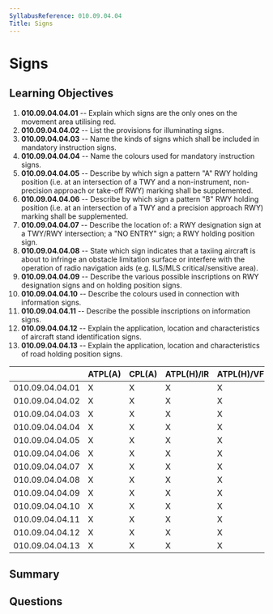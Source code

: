 ```yaml
---
SyllabusReference: 010.09.04.04
Title: Signs
---
```


# Signs

## Learning Objectives

1.  **010.09.04.04.01** -- Explain which signs are the only ones on the movement
    area utilising red.
2.  **010.09.04.04.02** -- List the provisions for illuminating signs.
3.  **010.09.04.04.03** -- Name the kinds of signs which shall be included in
    mandatory instruction signs.
4.  **010.09.04.04.04** -- Name the colours used for mandatory instruction signs.
5.  **010.09.04.04.05** -- Describe by which sign a pattern "A" RWY holding
    position (i.e. at an intersection of a TWY and a non-instrument,
    non-precision approach or take-off RWY) marking shall be supplemented.
6.  **010.09.04.04.06** -- Describe by which sign a pattern "B" RWY holding
    position (i.e. at an intersection of a TWY and a precision approach RWY)
    marking shall be supplemented.
7.  **010.09.04.04.07** -- Describe the location of: a RWY designation sign at a
    TWY/RWY intersection; a "NO ENTRY" sign; a RWY holding position sign.
8.  **010.09.04.04.08** -- State which sign indicates that a taxiing aircraft is
    about to infringe an obstacle limitation surface or interfere with the
    operation of radio navigation aids (e.g. ILS/MLS critical/sensitive area).
9.  **010.09.04.04.09** -- Describe the various possible inscriptions on RWY
    designation signs and on holding position signs.
10. **010.09.04.04.10** -- Describe the colours used in connection with
    information signs.
11. **010.09.04.04.11** -- Describe the possible inscriptions on information
    signs.
12. **010.09.04.04.12** -- Explain the application, location and characteristics
    of aircraft stand identification signs.
13. **010.09.04.04.13** -- Explain the application, location and characteristics
    of road holding position signs.

|                 | ATPL(A) | CPL(A) | ATPL(H)/IR | ATPL(H)/VFR | CPL(H) | IR | CBIR(A) |
| --------------- | ------- | ------ | ---------- | ----------- | ------ | -- | ------- |
| 010.09.04.04.01 | X       | X      | X          | X           | X      | X  | X       |
| 010.09.04.04.02 | X       | X      | X          | X           | X      | X  | X       |
| 010.09.04.04.03 | X       | X      | X          | X           | X      | X  | X       |
| 010.09.04.04.04 | X       | X      | X          | X           | X      | X  | X       |
| 010.09.04.04.05 | X       | X      | X          | X           | X      | X  | X       |
| 010.09.04.04.06 | X       | X      | X          | X           | X      | X  | X       |
| 010.09.04.04.07 | X       | X      | X          | X           | X      | X  | X       |
| 010.09.04.04.08 | X       | X      | X          | X           | X      | X  | X       |
| 010.09.04.04.09 | X       | X      | X          | X           | X      | X  | X       |
| 010.09.04.04.10 | X       | X      | X          | X           | X      | X  | X       |
| 010.09.04.04.11 | X       | X      | X          | X           | X      | X  | X       |
| 010.09.04.04.12 | X       | X      | X          | X           | X      | X  | X       |
| 010.09.04.04.13 | X       | X      | X          | X           | X      | X  | X       |

## Summary

## Questions
